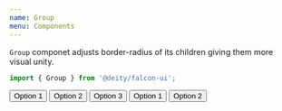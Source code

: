 ```yaml
---
name: Group
menu: Components
---
```



<ThemePreview of={Group} />

`Group` componet adjusts border-radius of its children giving them more visual unity.

```javascript
import { Group } from '@deity/falcon-ui';
```

<Playground>
  <Group mb="lg">
      <Button variant="secondary">Option 1</Button>
       <Button>Option 2</Button>
    <Button variant="secondary">Option 3</Button>
   </Group>

   <Group>
      <Button>Option 1</Button>
      <Button variant="secondary">Option 2</Button>
   </Group>
</Playground>
